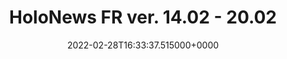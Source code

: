 ---
title: "HoloNews FR ver. 14.02 - 20.02"
date: "2022-02-28T16:33:37.515000+0000"
link: "https://reddit.com/r/HoloNews/comments/t3jlfs/holonews_fr_ver_1402_2002/"
images: ["https://preview.redd.it/vofozn9hplk81.png?width=640&crop=smart&auto=webp&s=27ae1c9d56f9bf4873fa12f688649f0862bb313c","https://i.redd.it/2x1avp9hplk81.gif","https://i.redd.it/q3grcw9hplk81.gif","https://i.redd.it/5c90dx9hplk81.gif","https://preview.redd.it/rtbwlt9hplk81.png?width=640&crop=smart&auto=webp&s=e511390519cb06a702c8fb02718e0658498bf955","https://preview.redd.it/n829ms9hplk81.png?width=640&crop=smart&auto=webp&s=edada192fd6599e6c75a049287658c1b6498f11b","https://preview.redd.it/wz3l9c9hplk81.png?width=640&crop=smart&auto=webp&s=9ce5f1d5c71ccb653319d143f6fe6f77869ab18d","https://preview.redd.it/y2itib9hplk81.png?width=640&crop=smart&auto=webp&s=12e89b1630c6cbd113379f10584dfd3453233314","https://preview.redd.it/0tignb9hplk81.png?width=640&crop=smart&auto=webp&s=4cc3c1ec43edea06db4a9f51305eafaddd0e0b5f","https://preview.redd.it/gvvkmc9hplk81.png?width=640&crop=smart&auto=webp&s=c031e7d337bf1de9fd8bfd39d427fafbe48fb620","https://preview.redd.it/e8oyxd9hplk81.png?width=640&crop=smart&auto=webp&s=92a3903ed9210fe9a5db25038b51fc1cc2aeb033","https://preview.redd.it/26e2rg9hplk81.png?width=640&crop=smart&auto=webp&s=d02bfd6c9a22e55755feac5eb10e6cbaca38907f","https://preview.redd.it/jrofnf9hplk81.png?width=640&crop=smart&auto=webp&s=62aacb83f40ee241e4f4e91bca1029d3f2be6551","https://preview.redd.it/ra08ek9hplk81.png?width=640&crop=smart&auto=webp&s=084be884b52ad02faa9e89642909878e9dfba355","https://preview.redd.it/fuhzya9hplk81.png?width=640&crop=smart&auto=webp&s=ecfd66c568f609b3852144852c5bc95267b4c074","https://preview.redd.it/oe03uf9hplk81.png?width=640&crop=smart&auto=webp&s=617a5e34007ab70f8018375de30d51744d69343d","https://preview.redd.it/msc19i9hplk81.png?width=640&crop=smart&auto=webp&s=92560dd1db5833f74b01460744d8b4a82f2122ac","https://preview.redd.it/oc740k9hplk81.png?width=640&crop=smart&auto=webp&s=91a4ea310ada07f71bda879d4805eeccbc80aea5","https://preview.redd.it/k8z90j9hplk81.png?width=640&crop=smart&auto=webp&s=d12fd84ccdc75f87cd0e240b875ee6b6da15a6b7","https://preview.redd.it/38e8fj9hplk81.png?width=640&crop=smart&auto=webp&s=7cf7d280ef148101d187fe3934bd8c063d42d4e1"]
tags: []
---